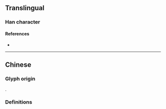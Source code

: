 {{also|圍}}
{{character info}}
==Translingual==
{{Han simplified forms|圍|囲|围}}

===Han character===
{{Han char|rn=31|rad=囗|as=04|sn=7|four=|canj=WQS|ids=⿴囗韦}}

====References====
* {{Han ref|kx=0217.251|hdz=10714.040|uh=56F4|ud=22260}}

----

==Chinese==

===Glyph origin===
{{Han simp|圍|f=韋|t=韦}}.

===Definitions===
{{zh-see|圍}}